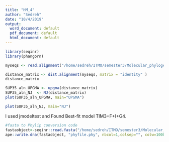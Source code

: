 ```yaml
---
title: "HM_4"
author: "Sedreh"
date: "10/4/2019"
output:
  word_document: default
  pdf_document: default
  html_document: default
---
```


```r
library(seqinr)
library(phangorn)
```


```r
myseqs <- read.alignment("/home/sedreh/ITMO/semester3/Molecular_phylogenetic/homework_4/data/SUP35_aln.best.fas", format = "fasta")
```


```r
distance_matrix <- dist.alignment(myseqs, matrix = "identity" )
distance_matrix
```
```r
SUP35_aln_UPGMA <- upgma(distance_matrix)
SUP35_aln_NJ  <- NJ(distance_matrix)
plot(SUP35_aln_UPGMA, main="UPGMA")
```
```r
plot(SUP35_aln_NJ, main="NJ")
```
I used jmodeltest and Found Best-fit model TIM3+F+I+G4. 

```r
#fasta to Phylip conversion code
fastaobject<-seqinr::read.fasta("/home/sedreh/ITMO/semester3/Molecular_phylogenetic/homework_4/data/SUP35_aln.best.fas")
ape::write.dna(fastaobject, "phyfile.phy", nbcol=1,colsep="", colw=1000000)
```
